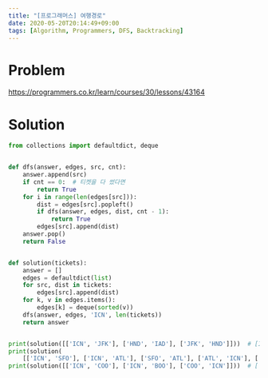 ```yaml
---
title: "[프로그래머스] 여행경로"
date: 2020-05-20T20:14:49+09:00
tags: [Algorithm, Programmers, DFS, Backtracking]
---
```


# Problem

<https://programmers.co.kr/learn/courses/30/lessons/43164>

# Solution

```py
from collections import defaultdict, deque


def dfs(answer, edges, src, cnt):
    answer.append(src)
    if cnt == 0:  # 티켓을 다 썼다면
        return True
    for i in range(len(edges[src])):
        dist = edges[src].popleft()
        if dfs(answer, edges, dist, cnt - 1):
            return True
        edges[src].append(dist)
    answer.pop()
    return False


def solution(tickets):
    answer = []
    edges = defaultdict(list)
    for src, dist in tickets:
        edges[src].append(dist)
    for k, v in edges.items():
        edges[k] = deque(sorted(v))
    dfs(answer, edges, 'ICN', len(tickets))
    return answer


print(solution([['ICN', 'JFK'], ['HND', 'IAD'], ['JFK', 'HND']]))  # [ICN, JFK, HND, IAD]
print(solution(
    [['ICN', 'SFO'], ['ICN', 'ATL'], ['SFO', 'ATL'], ['ATL', 'ICN'], ['ATL', 'SFO']]))  # [ICN, ATL, ICN, SFO, ATL, SFO]
print(solution([['ICN', 'COO'], ['ICN', 'BOO'], ['COO', 'ICN']]))  # ['ICN', 'COO', 'ICN', 'BOO']
```
